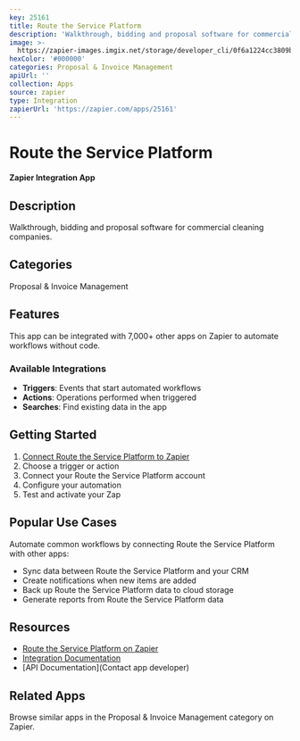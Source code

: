 ```yaml
---
key: 25161
title: Route the Service Platform
description: 'Walkthrough, bidding and proposal software for commercial cleaning companies.'
image: >-
  https://zapier-images.imgix.net/storage/developer_cli/0f6a1224cc3809b4743ba3463b1d6362_2.png?auto=format%2Ccompress&ixlib=python-3.0.0&q=50
hexColor: '#000000'
categories: Proposal & Invoice Management
apiUrl: ''
collection: Apps
source: zapier
type: Integration
zapierUrl: 'https://zapier.com/apps/25161'
---
```

# Route the Service Platform

**Zapier Integration App**

## Description

Walkthrough, bidding and proposal software for commercial cleaning companies.

## Categories

Proposal & Invoice Management

## Features

This app can be integrated with 7,000+ other apps on Zapier to automate workflows without code.

### Available Integrations

- **Triggers**: Events that start automated workflows
- **Actions**: Operations performed when triggered
- **Searches**: Find existing data in the app

## Getting Started

1. [Connect Route the Service Platform to Zapier](https://zapier.com/apps/25161)
2. Choose a trigger or action
3. Connect your Route the Service Platform account
4. Configure your automation
5. Test and activate your Zap

## Popular Use Cases

Automate common workflows by connecting Route the Service Platform with other apps:

- Sync data between Route the Service Platform and your CRM
- Create notifications when new items are added
- Back up Route the Service Platform data to cloud storage
- Generate reports from Route the Service Platform data

## Resources

- [Route the Service Platform on Zapier](https://zapier.com/apps/25161)
- [Integration Documentation](https://zapier.com/apps/25161/integrations)
- [API Documentation](Contact app developer)

## Related Apps

Browse similar apps in the Proposal & Invoice Management category on Zapier.
